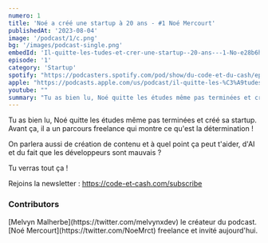 ```yaml
---
numero: 1
title: 'Noé a créé une startup à 20 ans - #1 Noé Mercourt'
publishedAt: '2023-08-04'
image: '/podcast/1/c.png'
bg: '/images/podcast-single.png'
embedId: 'Il-quitte-les-tudes-et-crer-une-startup--20-ans---1-No-e28b6h7'
episode: '1'
category: 'Startup'
spotify: "https://podcasters.spotify.com/pod/show/du-code-et-du-cash/episodes/Il-quitte-les-tudes-et-cre-une-startup--20-ans---1-No-e28b6h7"
apple: "https://podcasts.apple.com/us/podcast/il-quitte-les-%C3%A9tudes-et-cr%C3%A9e-une-startup-%C3%A0-20-ans-1-no%C3%A9/id1701022126?i=1000625278223&itsct=podcast_box&itscg=30200&ls=1r"
youtube: ""
summary: "Tu as bien lu, Noé quitte les études même pas terminées et créé sa startup. Avant ça, il a un parcours freelance qui montre ce qu'est la détermination !"
---
```


Tu as bien lu, Noé quitte les études même pas terminées et créé sa startup. Avant ça, il a un parcours freelance qui montre ce qu'est la détermination !

On parlera aussi de création de contenu et à quel point ça peut t'aider, d'AI et du fait que les développeurs sont mauvais ?

Tu verras tout ça !

Rejoins la newsletter : https://code-et-cash.com/subscribe


### Contributors

<Contributor>
[Melvyn Malherbe](https://twitter.com/melvynxdev) le créateur du podcast.
</Contributor>
<Contributor>
[Noé Mercourt](https://twitter.com/NoeMrct) freelance et invité aujourd'hui.
</Contributor>